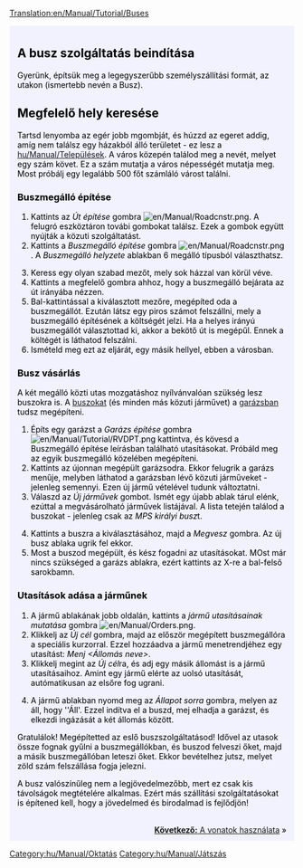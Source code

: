[[Translation:en/Manual/Tutorial/Buses]]

<div style="padding:.5em 1em 1em 1em; border-top:none; background-color:#f1f2fe; color:#000;">
{{hu/Manual/Tutorial/Oktatás}}

==A busz szolgáltatás beindítása==
Gyerünk, építsük meg a legegyszerűbb személyszállítási formát, az utakon (ismertebb nevén a Busz).


==Megfelelő hely keresése==
Tartsd lenyomba az egér jobb mgombját, és húzzd az egeret addig, amíg nem találsz egy házakból álló területet - ez lesz a [[hu/Manual/Települések]]. A város közepén találod meg a nevét, melyet egy szám követ. Ez a szám mutatja a város népességét mutatja meg. Most próbálj egy legalább 500 főt számláló várost találni.
{{en/Phototable|[[File:hu/Manual/Tutorial bus 1.png|400px|A town]]|Egy város|none}}

===Buszmegálló építése===
#Kattints az ''Út építése'' gombra [[File:en/Manual/Roadcnstr.png]]. A felugró eszköztáron továbi gombokat találsz. Ezek a gombok együtt nyújták a közuti szolgáltatást.
#Kattints a ''Buszmegálló építése'' gombra [[File:en/Manual/Roadcnstr.png]]. A ''Buszmegálló helyzete'' ablakban 6 megálló típusból választhatsz.
{{en/Phototable|[[File:hu/Manual/Tutorial bus 2.png]]|Válasasz egy típust, és egy helyet.|none|6=:}}

<ol start="3">
<li>Keress egy olyan szabad mezőt, mely sok házzal van körül véve. 
<li>Kattints a megfelelő gombra ahhoz, hogy a buszmegálló bejárata az út irányába nézzen.
<li>Bal-kattintással a kiválasztott mezőre, megépíted oda a buszmegállót. Ezután látsz egy piros számot felszállni, mely a buszmegálló építésének a költségét jelzi. Ha a helyes irányú buszmegállót választottad ki, akkor a bekötő út is megépűl. Ennek a költégét is láthatod felszálni.
<li>Ismételd meg ezt az eljárát, egy másik hellyel, ebben a városban.
</ol>
{{en/Phototable|[[File:hu/Manual/Tutorial bus 4.png|400px]]|Miután megépült mindkét buszmegálló.|none|6=:}}

===Busz vásárlás===
A két megálló közti utas mozgatáshoz nyílvánvalóan szükség lesz buszokra is. A [[hu/Manual/Base Set/Road Vehicles/Buszok|buszokat]] (és minden más közuti járművet) a [[hu/Garázs|garázsban]] tudsz megépíteni.
#Építs egy garázst a ''Garázs építése'' gombra [[File:en/Manual/Tutorial/RVDPT.png]] kattintva, és kövesd a Buszmegálló építése leírásban található utasításokat. Próbáld meg az egyik buszmegálló közelében megépíteni.
#Kattints az újonnan megépült garázsodra. Ekkor felugrik a garázs menűje, melyben láthatod a garázsban lévő közuti járműveket - jelenleg semennyi. Ezen új jármű vételével tudunk változtatni.
#Válaszd az ''Új járművek'' gombot. Ismét egy újabb ablak tárul elénk, ezúttal a megvásárolható járművek listájával. A lista tetején találod a buszokat - jelenleg csak az ''MPS királyi busz''t.
{{en/Phototable|[[File:hu/Manual/Tutorial bus 5.png]]|A garázs belsejében...|none|6=:}}

<ol start="4">
<li>Kattints a buszra a kiválasztásához, majd a ''Megvesz'' gombra. Az új busz ablaka ugrik fel ekkor.
<li>Most a buszod megépült, és kész fogadni az utasításokat. MOst már nincs szükséged a garázs ablakra, ezért kattints az X-re a bal-felső sarokbamn.
</ol>

===Utasítások adása a járműnek===
#A jármű ablakának jobb oldalán, kattints a ''jármű utasításainak mutatása'' gombra [[File:en/Manual/Orders.png]].
#Klikkelj az ''Új cél'' gombra, majd az először megépített buszmegállóra a speciális kurzorral. Ezzel hozzáadva a jármű menetrendjéhez egy utasítást: ''Menj <Állomás neve>''.
#Klikkelj megint az ''Új cél''ra, és adj egy másik állomást is a jármű utasításaihoz. Amint egy jármű elérte az uolsó utasítását, autómatikusan az elsőre fog ugrani.
{{en/Phototable|[[File:hu/Manual/Tutorial bus 6.png]]|Utasítások adása.|none|6=:}}

<ol start="4">
<li>A jármű ablakban nyomd meg az ''Állapot sorra'' gombra, melyen az áll, hogy ''Áll'. Ezzel indítva el a buszd, mej elhadja a garázst, és elkezdi ingázását a két állomás között.
</ol>
{{en/Phototable|[[File:hu/Manual/Tutorial bus 7.png]]|Az első buszod, amint eléri az állomást.|none|6=:}}
Gratulálok! Megépítetted az eslő buszszolgáltatásod! Idővel az utasok össze fognak gyűlni a buszmegállókban, és buszod felveszi őket, majd a másik buszmegállóban leteszi őket. Ekkor bevételhez jutsz, melyet zöld szám felszállása fogja jelezni.

A busz valószínűleg nem a legjövedelmezőbb, mert ez csak kis távolságok megtételére alkalmas. Ezért más szállítási szolgáltatásokat is építened kell, hogy a jövedelmed és birodalmad is fejlődjön!

<br style="clear:both;">
<span style="float: right">[[hu/Manual/Tutorial/Vonatok|'''Következő:''' A vonatok használata]] &raquo;</span>
</div>

[[Category:hu/Manual/Oktatás]]
[[Category:hu/Manual/Játszás]]